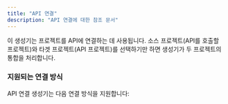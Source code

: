 ```yaml
---
title: "API 연결"
description: "API 연결에 대한 참조 문서"
---
```





이 생성기는 프로젝트를 API에 연결하는 데 사용됩니다. 소스 프로젝트(API를 호출할 프로젝트)와 타겟 프로젝트(API 프로젝트)를 선택하기만 하면 생성기가 두 프로젝트의 통합을 처리합니다.

### 지원되는 연결 방식

API 연결 생성기는 다음 연결 방식을 지원합니다:

<CardGrid>
  <LinkCard
    title="React to tRPC"
    description="React 웹사이트에서 tRPC API 호출하기"
    href="api-connection/react-trpc"
  />
  <LinkCard
    title="React to FastAPI"
    description="React 웹사이트에서 Python FastAPI 호출하기"
    href="api-connection/react-fastapi"
  />
</CardGrid>